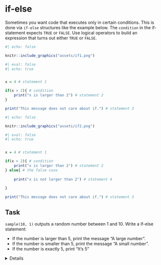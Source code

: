 # if-else

Sometimes you want code that executes only in certain conditions. This is done via `if-else` structures like the example below. The `condition` in the if-statement expects `TRUE` or `FALSE`. Use logical operators to build an expression that turns out either `TRUE` or `FALSE`.

```r
#| echo: false

knitr::include_graphics("assets/if1.png")
```

```r
#| eval: false
#| echo: true


x = 4 # statement 1

if(x > 2){ # condition
    print("x is larger than 2") # statement 2
}

print("This message does not care about if.") # statement 3

```




```r
#| echo: false

knitr::include_graphics("assets/if2.png")

```



```r
#| eval: false
#| echo: true


x = 4 # statement 1

if(x > 2){ # condition
    print("x is larger than 2") # statement 2
} else{ # the false case
    
    print("x is not larger than 2") # statement 4
    
}

print("This message does not care about if.") # statement 3

```



:::{.callout-important}
## Task
`sample(10, 1)` outputs a random number between 1 and 10. Write a if-else statement:

* If the number is larger than 5, print the message "A large number".
* If the number is smaller than 5, print the message "A small number".
* If the number is exactly 5, print "It's 5"
::: 


<details>

```r
#| echo: false
#| code-fold: true
#| code-summary: "Hint:"

knitr::include_graphics("assets/if3.png")

```
</details>






